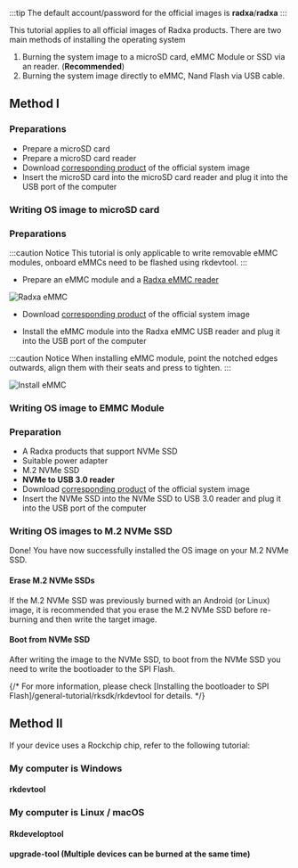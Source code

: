 
:::tip
The default account/password for the official images is **radxa**/**radxa**
:::

This tutorial applies to all official images of Radxa products.
There are two main methods of installing the operating system

1. Burning the system image to a microSD card, eMMC Module or SSD via an reader. (**Recommended**)
2. Burning the system image directly to eMMC, Nand Flash via USB cable.

## Method I

<Tabs queryString="target">

  <TabItem value="microSD" label="microSD">

### Preparations

- Prepare a microSD card
- Prepare a microSD card reader
- Download [corresponding product](/productlist) of the official system image
- Insert the microSD card into the microSD card reader and plug it into the USB port of the computer

### Writing OS image to microSD card

<Etcher model={props.model} />

  </TabItem>

  <TabItem value="emmc-module" label="eMMC Module">

### Preparations

:::caution Notice
This tutorial is only applicable to write removable eMMC modules, onboard eMMCs need to be flashed using rkdevtool.
:::

- Prepare an eMMC module and a [Radxa eMMC reader](/accessories/emmc_reader)

![Radxa eMMC](/img/accessories/emmc_related_01.webp)

- Download [corresponding product](/productlist) of the official system image

- Install the eMMC module into the Radxa eMMC USB reader and plug it into the USB port of the computer

:::caution Notice
When installing eMMC module, point the notched edges outwards, align them with their seats and press to tighten.
:::

![Install eMMC](/img/accessories/emmc-install2.webp)

### Writing OS image to EMMC Module

<Etcher model={props.model} />

  </TabItem>

  <TabItem value="nvme-ssd" label="NVMe SSD">

### Preparation

- A Radxa products that support NVMe SSD
- Suitable power adapter
- M.2 NVMe SSD
- **NVMe to USB 3.0 reader**
- Download [corresponding product](/productlist) of the official system image
- Insert the NVMe SSD into the NVMe SSD to USB 3.0 reader and plug it into the USB port of the computer

### Writing OS images to M.2 NVMe SSD

<Etcher model={props.model} />

Done! You have now successfully installed the OS image on your M.2 NVMe SSD.

#### Erase M.2 NVMe SSDs

If the M.2 NVMe SSD was previously burned with an Android (or Linux) image,
it is recommended that you erase the M.2 NVMe SSD before re-burning and then write the target image.

#### Boot from NVMe SSD

After writing the image to the NVMe SSD, to boot from the NVMe SSD you need to write the bootloader to the SPI Flash.

{/* For more information, please check [Installing the bootloader to SPI Flash]/general-tutorial/rksdk/rkdevtool for details. */}

  </TabItem>
</Tabs>

## Method II

If your device uses a Rockchip chip, refer to the following tutorial:

### My computer is Windows

#### rkdevtool

<Rkdevtool />

### My computer is Linux / macOS

#### Rkdeveloptool

<Rkdeveloptool />

#### upgrade-tool (Multiple devices can be burned at the same time)

<Upgradetool />
